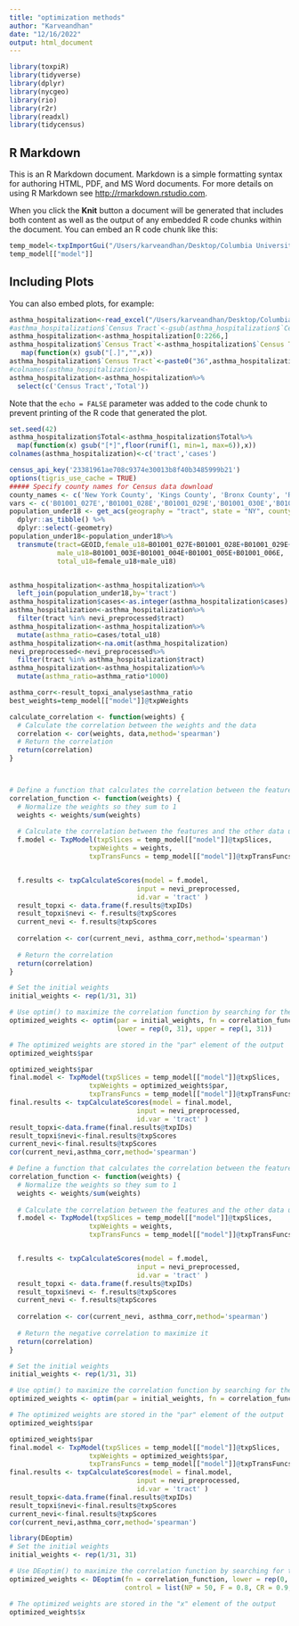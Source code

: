 ```yaml
---
title: "optimization methods"
author: "Karveandhan"
date: "12/16/2022"
output: html_document
---
```


```r
library(toxpiR)
library(tidyverse)
library(dplyr)
library(nycgeo)
library(rio)
library(r2r)
library(readxl)
library(tidycensus)
```

## R Markdown

This is an R Markdown document. Markdown is a simple formatting syntax for authoring HTML, PDF, and MS Word documents. For more details on using R Markdown see <http://rmarkdown.rstudio.com>.

When you click the **Knit** button a document will be generated that includes both content as well as the output of any embedded R code chunks within the document. You can embed an R code chunk like this:

```r
temp_model<-txpImportGui("/Users/karveandhan/Desktop/Columbia University/DASHI Project/nvi_asthma/data/processed/preprocessing/nevi_tract_features_toxpiheader.csv")
temp_model[["model"]]
```

## Including Plots

You can also embed plots, for example:


```r

asthma_hospitalization<-read_excel("/Users/karveandhan/Desktop/Columbia University/DASHI Project/nvi_asthma/data/raw/AsthmaHosp_2016_lt17age.xlsx")
#asthma_hospitalization$`Census Tract`<-gsub(asthma_hospitalization$`Census Tract`,".","")
asthma_hospitalization<-asthma_hospitalization[0:2266,]
asthma_hospitalization$`Census Tract`<-asthma_hospitalization$`Census Tract`%>%
   map(function(x) gsub("[.]","",x))
asthma_hospitalization$`Census Tract`<-paste0("36",asthma_hospitalization$`Census Tract`)
#colnames(asthma_hospitalization)<-
asthma_hospitalization<-asthma_hospitalization%>%
  select(c('Census Tract','Total'))
```


Note that the `echo = FALSE` parameter was added to the code chunk to prevent printing of the R code that generated the plot.

```r
set.seed(42)
asthma_hospitalization$Total<-asthma_hospitalization$Total%>%
  map(function(x) gsub("[*]",floor(runif(1, min=1, max=6)),x))
colnames(asthma_hospitalization)<-c('tract','cases')
```

```r
census_api_key('23381961ae708c9374e30013b8f40b3485999b21') 
options(tigris_use_cache = TRUE)
##### Specify county names for Census data download
county_names <- c('New York County', 'Kings County', 'Bronx County', 'Richmond County', 'Queens County')
vars <- c('B01001_027E','B01001_028E','B01001_029E','B01001_030E','B01001_003E','B01001_004E','B01001_005E','B01001_006E')
population_under18 <- get_acs(geography = "tract", state = "NY", county = county_names, variables = vars, year = 2015, survey = "acs5", output = "wide", geometry = TRUE, keep_geo_vars = TRUE) %>% 
  dplyr::as_tibble() %>% 
  dplyr::select(-geometry)
population_under18<-population_under18%>%
  transmute(tract=GEOID,female_u18=B01001_027E+B01001_028E+B01001_029E+B01001_030E,
            male_u18=B01001_003E+B01001_004E+B01001_005E+B01001_006E,
            total_u18=female_u18+male_u18)



```

```r
asthma_hospitalization<-asthma_hospitalization%>%
  left_join(population_under18,by='tract')
asthma_hospitalization$cases<-as.integer(asthma_hospitalization$cases)
asthma_hospitalization<-asthma_hospitalization%>%
  filter(tract %in% nevi_preprocessed$tract)
asthma_hospitalization<-asthma_hospitalization%>%
  mutate(asthma_ratio=cases/total_u18)
asthma_hospitalization<-na.omit(asthma_hospitalization)
nevi_preprocessed<-nevi_preprocessed%>%
  filter(tract %in% asthma_hospitalization$tract)
asthma_hospitalization<-asthma_hospitalization%>%
  mutate(asthma_ratio=asthma_ratio*1000)
```

```r
asthma_corr<-result_topxi_analyse$asthma_ratio
best_weights=temp_model[["model"]]@txpWeights

calculate_correlation <- function(weights) {
  # Calculate the correlation between the weights and the data
  correlation <- cor(weights, data,method='spearman')
  # Return the correlation
  return(correlation)
}




```


```r
# Define a function that calculates the correlation between the features and the other data using the normalized weights
correlation_function <- function(weights) {
  # Normalize the weights so they sum to 1
  weights <- weights/sum(weights)
  
  # Calculate the correlation between the features and the other data using the normalized weights
  f.model <- TxpModel(txpSlices = temp_model[["model"]]@txpSlices, 
                    txpWeights = weights,
                    txpTransFuncs = temp_model[["model"]]@txpTransFuncs)


  f.results <- txpCalculateScores(model = f.model, 
                                input = nevi_preprocessed,
                                id.var = 'tract' )
  result_topxi <- data.frame(f.results@txpIDs)
  result_topxi$nevi <- f.results@txpScores
  current_nevi <- f.results@txpScores
                                
  correlation <- cor(current_nevi, asthma_corr,method='spearman')
  
  # Return the correlation
  return(correlation)
}

# Set the initial weights
initial_weights <- rep(1/31, 31)

# Use optim() to maximize the correlation function by searching for the optimal weights
optimized_weights <- optim(par = initial_weights, fn = correlation_function, method = "L-BFGS-B",
                           lower = rep(0, 31), upper = rep(1, 31))

# The optimized weights are stored in the "par" element of the output
optimized_weights$par


```

```r
optimized_weights$par
final.model <- TxpModel(txpSlices = temp_model[["model"]]@txpSlices, 
                    txpWeights = optimized_weights$par,
                    txpTransFuncs = temp_model[["model"]]@txpTransFuncs)
final.results <- txpCalculateScores(model = final.model, 
                                input = nevi_preprocessed,
                                id.var = 'tract' )
result_topxi<-data.frame(final.results@txpIDs)
result_topxi$nevi<-final.results@txpScores
current_nevi<-final.results@txpScores
cor(current_nevi,asthma_corr,method='spearman')
```

```r
# Define a function that calculates the correlation between the features and the other data using the normalized weights
correlation_function <- function(weights) {
  # Normalize the weights so they sum to 1
  weights <- weights/sum(weights)
  
  # Calculate the correlation between the features and the other data using the normalized weights
  f.model <- TxpModel(txpSlices = temp_model[["model"]]@txpSlices, 
                    txpWeights = weights,
                    txpTransFuncs = temp_model[["model"]]@txpTransFuncs)


  f.results <- txpCalculateScores(model = f.model, 
                                input = nevi_preprocessed,
                                id.var = 'tract' )
  result_topxi <- data.frame(f.results@txpIDs)
  result_topxi$nevi <- f.results@txpScores
  current_nevi <- f.results@txpScores
                                
  correlation <- cor(current_nevi, asthma_corr,method='spearman')
  
  # Return the negative correlation to maximize it
  return(correlation)
}

# Set the initial weights
initial_weights <- rep(1/31, 31)

# Use optim() to maximize the correlation function by searching for the optimal weights
optimized_weights <- optim(par = initial_weights, fn = correlation_function, method = "Nelder-Mead")

# The optimized weights are stored in the "par" element of the output
optimized_weights$par
```


```r
optimized_weights$par
final.model <- TxpModel(txpSlices = temp_model[["model"]]@txpSlices, 
                    txpWeights = optimized_weights$par,
                    txpTransFuncs = temp_model[["model"]]@txpTransFuncs)
final.results <- txpCalculateScores(model = final.model, 
                                input = nevi_preprocessed,
                                id.var = 'tract' )
result_topxi<-data.frame(final.results@txpIDs)
result_topxi$nevi<-final.results@txpScores
current_nevi<-final.results@txpScores
cor(current_nevi,asthma_corr,method='spearman')
```


```r
library(DEoptim)
# Set the initial weights
initial_weights <- rep(1/31, 31)

# Use DEoptim() to maximize the correlation function by searching for the optimal weights
optimized_weights <- DEoptim(fn = correlation_function, lower = rep(0, 31), upper = rep(1, 31),
                             control = list(NP = 50, F = 0.8, CR = 0.9, itermax = 1000, trace = FALSE))

# The optimized weights are stored in the "x" element of the output
optimized_weights$x




```
